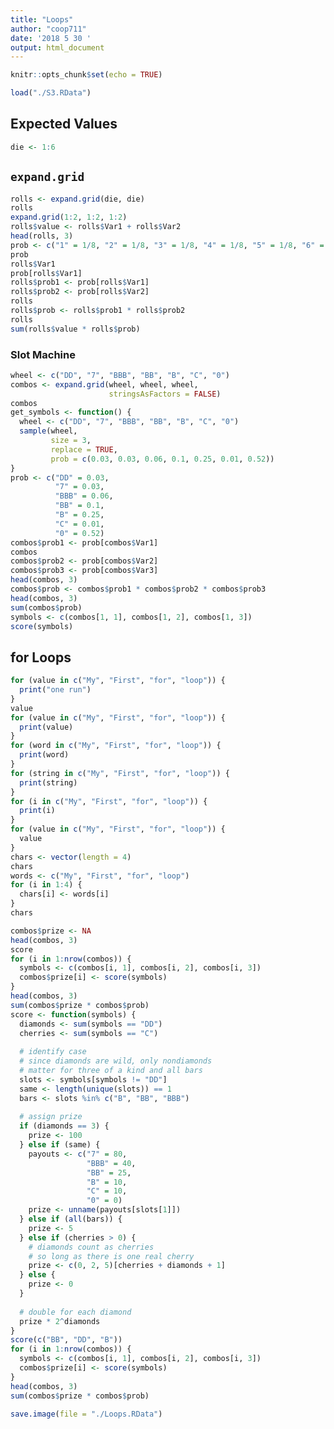 ```yaml
---
title: "Loops"
author: "coop711"
date: '2018 5 30 '
output: html_document
---
```


```r
knitr::opts_chunk$set(echo = TRUE)
```

```r
load("./S3.RData")
```

## Expected Values

```r
die <- 1:6
```

## `expand.grid`

```r
rolls <- expand.grid(die, die)
rolls
expand.grid(1:2, 1:2, 1:2)
rolls$value <- rolls$Var1 + rolls$Var2
head(rolls, 3)
prob <- c("1" = 1/8, "2" = 1/8, "3" = 1/8, "4" = 1/8, "5" = 1/8, "6" = 3/8)
prob
rolls$Var1
prob[rolls$Var1]
rolls$prob1 <- prob[rolls$Var1]
rolls$prob2 <- prob[rolls$Var2]
rolls
rolls$prob <- rolls$prob1 * rolls$prob2
rolls
sum(rolls$value * rolls$prob)
```

### Slot Machine

```r
wheel <- c("DD", "7", "BBB", "BB", "B", "C", "0")
combos <- expand.grid(wheel, wheel, wheel, 
                      stringsAsFactors = FALSE)
combos
get_symbols <- function() {
  wheel <- c("DD", "7", "BBB", "BB", "B", "C", "0")
  sample(wheel, 
         size = 3, 
         replace = TRUE,
         prob = c(0.03, 0.03, 0.06, 0.1, 0.25, 0.01, 0.52))
}
prob <- c("DD" = 0.03, 
          "7" = 0.03, 
          "BBB" = 0.06, 
          "BB" = 0.1, 
          "B" = 0.25, 
          "C" = 0.01, 
          "0" = 0.52)
combos$prob1 <- prob[combos$Var1]                      
combos
combos$prob2 <- prob[combos$Var2]   
combos$prob3 <- prob[combos$Var3]   
head(combos, 3)
combos$prob <- combos$prob1 * combos$prob2 * combos$prob3
head(combos, 3)
sum(combos$prob)
symbols <- c(combos[1, 1], combos[1, 2], combos[1, 3])
score(symbols)

```

## for Loops

```r
for (value in c("My", "First", "for", "loop")) {
  print("one run")
}
value
for (value in c("My", "First", "for", "loop")) {
  print(value)
}
for (word in c("My", "First", "for", "loop")) {
  print(word)
}
for (string in c("My", "First", "for", "loop")) {
  print(string)
}
for (i in c("My", "First", "for", "loop")) {
  print(i)
}
for (value in c("My", "First", "for", "loop")) {
  value
}
chars <- vector(length = 4)
chars
words <- c("My", "First", "for", "loop")
for (i in 1:4) {
  chars[i] <- words[i]
}
chars
```

```r
combos$prize <- NA
head(combos, 3)
score
for (i in 1:nrow(combos)) {
  symbols <- c(combos[i, 1], combos[i, 2], combos[i, 3])
  combos$prize[i] <- score(symbols)
}
head(combos, 3)
sum(combos$prize * combos$prob)
score <- function(symbols) {
  diamonds <- sum(symbols == "DD")
  cherries <- sum(symbols == "C")
  
  # identify case
  # since diamonds are wild, only nondiamonds
  # matter for three of a kind and all bars
  slots <- symbols[symbols != "DD"]
  same <- length(unique(slots)) == 1
  bars <- slots %in% c("B", "BB", "BBB")
  
  # assign prize
  if (diamonds == 3) {
    prize <- 100
  } else if (same) {
    payouts <- c("7" = 80, 
                 "BBB" = 40, 
                 "BB" = 25, 
                 "B" = 10, 
                 "C" = 10, 
                 "0" = 0)
    prize <- unname(payouts[slots[1]])
  } else if (all(bars)) {
    prize <- 5
  } else if (cherries > 0) {
    # diamonds count as cherries
    # so long as there is one real cherry
    prize <- c(0, 2, 5)[cherries + diamonds + 1]
  } else {
    prize <- 0
  }
  
  # double for each diamond
  prize * 2^diamonds
}
score(c("BB", "DD", "B"))
for (i in 1:nrow(combos)) {
  symbols <- c(combos[i, 1], combos[i, 2], combos[i, 3])
  combos$prize[i] <- score(symbols)
}
head(combos, 3)
sum(combos$prize * combos$prob)
```

```r
save.image(file = "./Loops.RData")
```